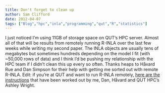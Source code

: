 ```yaml
---
title: Don't forget to clean up
author: Sam Clifford
date: 2012-04-07
tags: ["Blog","hpc","inla","programming","qut","R","statistics"]
---
```


I just noticed I'm using 11GB of storage space on QUT's HPC server. Almost all of that will be results from remotely running R-INLA over the last few weeks while writing my second paper. The INLA objects are usually tens of megabytes but sometimes hundreds depending on the model I fit (with ~50,000 rows of data) and I think I'd be pushing my relationship with the HPC team if I didn't clean this up every so often. Thanks heaps to Håvard Rue and Dan Simpson for their help with getting me sorted out with remote R-INLA. Edit: if you're at QUT and want to run R-INLA remotely, [here are the instructions](https://docs.google.com/document/d/1gcZ-6mfFh0R1WuprSM3PWyRDjUZ7z048RS_bFXnFXU8/edit) that have been worked out by me, Dan, Håvard and QUT HPC's Ashley Wright.